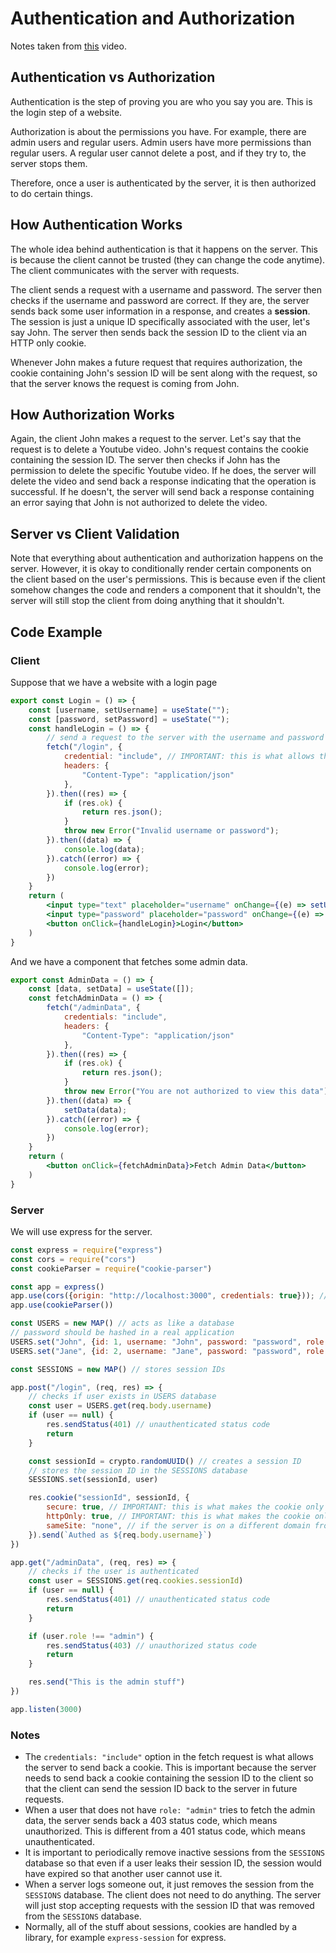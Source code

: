 # Authentication and Authorization
Notes taken from [this](https://www.youtube.com/watch?v=mL8EuL7jSbg&list=WL&index=43) video.

## Authentication vs Authorization
Authentication is the step of proving you are who you say you are. This is the login step of a website.

Authorization is about the permissions you have. For example, there are admin users and regular users. Admin users have more permissions than regular users. A regular user cannot delete a post, and if they try to, the server stops them.

Therefore, once a user is authenticated by the server, it is then authorized to do certain things.

## How Authentication Works
The whole idea behind authentication is that it happens on the server. This is because the client cannot be trusted (they can change the code anytime). The client communicates with the server with requests.

The client sends a request with a username and password. The server then checks if the username and password are correct. If they are, the server sends back some user information in a response, and creates a **session**. The session is just a unique ID specifically associated with the user, let's say John. The server then sends back the session ID to the client via an HTTP only cookie.

Whenever John makes a future request that requires authorization, the cookie containing John's session ID will be sent along with the request, so that the server knows the request is coming from John.

## How Authorization Works
Again, the client John makes a request to the server. Let's say that the request is to delete a Youtube video. John's request contains the cookie containing the session ID. The server then checks if John has the permission to delete the specific Youtube video. If he does, the server will delete the video and send back a response indicating that the operation is successful. If he doesn't, the server will send back a response containing an error saying that John is not authorized to delete the video.

## Server vs Client Validation
Note that everything about authentication and authorization happens on the server. However, it is okay to conditionally render certain components on the client based on the user's permissions. This is because even if the client somehow changes the code and renders a component that it shouldn't, the server will still stop the client from doing anything that it shouldn't.

## Code Example
### Client
Suppose that we have a website with a login page
```jsx
export const Login = () => {
    const [username, setUsername] = useState("");
    const [password, setPassword] = useState("");
    const handleLogin = () => {
        // send a request to the server with the username and password
        fetch("/login", {
            credential: "include", // IMPORTANT: this is what allows the server to send back a cookie
            headers: {
                "Content-Type": "application/json"
            },
        }).then((res) => {
            if (res.ok) {
                return res.json();
            }
            throw new Error("Invalid username or password");
        }).then((data) => {
            console.log(data);
        }).catch((error) => {
            console.log(error);
        })
    }
    return (
        <input type="text" placeholder="username" onChange={(e) => setUsername(e.target.value)} value={username}/>
        <input type="password" placeholder="password" onChange={(e) => setPassword(e.target.value)} value={password}/>
        <button onClick={handleLogin}>Login</button>
    )
}
```
And we have a component that fetches some admin data.
```jsx
export const AdminData = () => {
    const [data, setData] = useState([]);
    const fetchAdminData = () => {
        fetch("/adminData", {
            credentials: "include",
            headers: {
                "Content-Type": "application/json"
            },
        }).then((res) => {
            if (res.ok) {
                return res.json();
            }
            throw new Error("You are not authorized to view this data");
        }).then((data) => {
            setData(data);
        }).catch((error) => {
            console.log(error);
        })
    }
    return (
        <button onClick={fetchAdminData}>Fetch Admin Data</button>
    )
}
```
### Server
We will use express for the server.
```javascript
const express = require("express")
const cors = require("cors")
const cookieParser = require("cookie-parser")

const app = express()
app.use(cors({origin: "http://localhost:3000", credentials: true})); // IMPORTANT: this is what allows the server to send back a cookie
app.use(cookieParser())

const USERS = new MAP() // acts as like a database
// password should be hashed in a real application
USERS.set("John", {id: 1, username: "John", password: "password", role: "admin"});
USERS.set("Jane", {id: 2, username: "Jane", password: "password", role: "user"});

const SESSIONS = new MAP() // stores session IDs

app.post("/login", (req, res) => {
    // checks if user exists in USERS database
    const user = USERS.get(req.body.username)
    if (user == null) {
        res.sendStatus(401) // unauthenticated status code
        return
    }

    const sessionId = crypto.randomUUID() // creates a session ID
    // stores the session ID in the SESSIONS database
    SESSIONS.set(sessionId, user)

    res.cookie("sessionId", sessionId, {
        secure: true, // IMPORTANT: this is what makes the cookie only accessible via HTTPS
        httpOnly: true, // IMPORTANT: this is what makes the cookie only accessible via HTTP requests, no JavaScript
        sameSite: "none", // if the server is on a different domain from the client. strict if on the same domain
    }).send(`Authed as ${req.body.username}`)
})

app.get("/adminData", (req, res) => {
    // checks if the user is authenticated
    const user = SESSIONS.get(req.cookies.sessionId)
    if (user == null) {
        res.sendStatus(401) // unauthenticated status code
        return
    }

    if (user.role !== "admin") {
        res.sendStatus(403) // unauthorized status code
        return
    }

    res.send("This is the admin stuff")
})

app.listen(3000)
```

### Notes
- The `credentials: "include"` option in the fetch request is what allows the server to send back a cookie. This is important because the server needs to send back a cookie containing the session ID to the client so that the client can send the session ID back to the server in future requests.
- When a user that does not have `role: "admin"` tries to fetch the admin data, the server sends back a 403 status code, which means unauthorized. This is different from a 401 status code, which means unauthenticated.
- It is important to periodically remove inactive sessions from the `SESSIONS` database so that even if a user leaks their session ID, the session would have expired so that another user cannot use it.
- When a server logs someone out, it just removes the session from the `SESSIONS` database. The client does not need to do anything. The server will just stop accepting requests with the session ID that was removed from the `SESSIONS` database.
- Normally, all of the stuff about sessions, cookies are handled by a library, for example `express-session` for express.